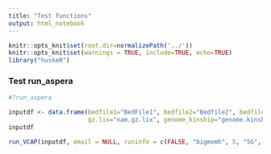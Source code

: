 ```yaml
---
title: "Test functions"
output: html_notebook
---
```


```r
knitr::opts_knit$set(root.dir=normalizePath('../'))
knitr::opts_knit$set(warnings = TRUE, include=TRUE, echo=TRUE)
library("huskeR")
```

### Test run_aspera

```r

#?run_aspera

inputdf <- data.frame(bedfile1="BedFile1", bedfile2="Bedfile2", bedfile3="bfile3",
                      gz.lix="nam.gz.lix", genome_kinship="genome.kinship", res_kinship="res.kinship")
inputdf

run_VCAP(inputdf, email = NULL, runinfo = c(FALSE, "bigmemh", 5, "5G", "16:00:00"))

```


